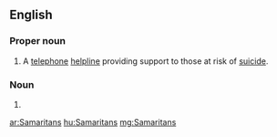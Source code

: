 ==English==

===Proper noun===
{{en-proper noun}}

# {{UK}} A [[telephone]] [[helpline]] providing support to those at risk of [[suicide]].

===Noun===
{{head|en}}

# {{plural of|Samaritan}}

[[ar:Samaritans]]
[[hu:Samaritans]]
[[mg:Samaritans]]